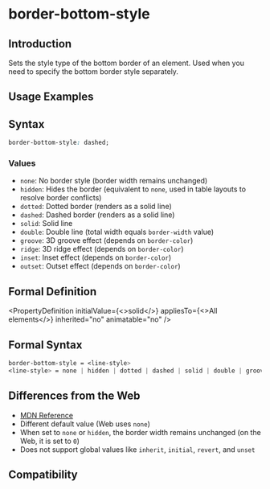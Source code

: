 # border-bottom-style

## Introduction

Sets the style type of the bottom border of an element. Used when you need to specify the bottom border style separately.

## Usage Examples


<Go
  example="css-api"
  defaultFile="src/border-bottom-style/App.tsx"
  img="/assets/doc/css/border-bottom-style.jpg"
  defaultEntryFile="dist/border-bottom-style.lynx.bundle"
  entry="src/border-bottom-style"
/>

## Syntax

```css
border-bottom-style: dashed;
```

### Values

- `none`: No border style (border width remains unchanged)
- `hidden`: Hides the border (equivalent to `none`, used in table layouts to resolve border conflicts)
- `dotted`: Dotted border (renders as a solid line)
- `dashed`: Dashed border (renders as a solid line)
- `solid`: Solid line
- `double`: Double line (total width equals `border-width` value)
- `groove`: 3D groove effect (depends on `border-color`)
- `ridge`: 3D ridge effect (depends on `border-color`)
- `inset`: Inset effect (depends on `border-color`)
- `outset`: Outset effect (depends on `border-color`)

## Formal Definition


<PropertyDefinition
  initialValue={<>solid</>}
  appliesTo={<>All elements</>}
  inherited="no"
  animatable="no"
/>

## Formal Syntax

```css
border-bottom-style = <line-style>
<line-style> = none | hidden | dotted | dashed | solid | double | groove | ridge | inset | outset
```

## Differences from the Web

- [MDN Reference](https://developer.mozilla.org/en-US/docs/Web/CSS/border-bottom-style)
- Different default value (Web uses `none`)
- When set to `none` or `hidden`, the border width remains unchanged (on the Web, it is set to `0`)
- Does not support global values like `inherit`, `initial`, `revert`, and `unset`

## Compatibility


<LegacyCompatTable metadata="css/properties/border-bottom-style" />
